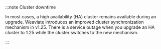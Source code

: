 :::note Cluster downtime

In most cases, a high availability (HA) cluster remains available during an upgrade. Weaviate introduces an improved cluster synchronization mechanism in v1.25. There is a service outage when you upgrade an HA cluster to 1.25 while the cluster switches to the new mechanism.

:::